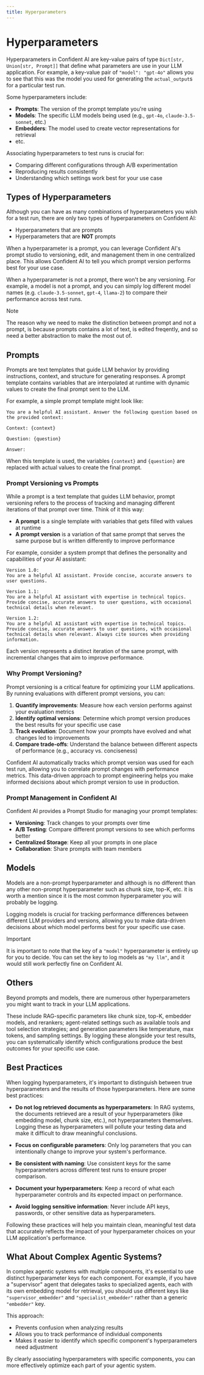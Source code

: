 ```yaml
---
title: Hyperparameters
---
```


# Hyperparameters

Hyperparameters in Confident AI are key-value pairs of type `Dict[str, Union[str, Prompt]]` that define what parameters are use in your LLM application. For example, a key-value pair of `"model": "gpt-4o"` allows you to see that this was the model you used for generating the `actual_output`s for a particular test run.

Some hyperparameters include:

- **Prompts**: The version of the prompt template you're using
- **Models**: The specific LLM models being used (e.g., `gpt-4o`, `claude-3.5-sonnet`, etc.)
- **Embedders**: The model used to create vector representations for retrieval
- etc.

Associating hyperparameters to test runs is crucial for:

- Comparing different configurations through A/B experimentation
- Reproducing results consistently
- Understanding which settings work best for your use case

## Types of Hyperparameters

Although you can have as many combinations of hyperparameters you wish for a test run, there are only two types of hyperparameters on Confident AI:

- Hyperparameters that are prompts
- Hyperparameters that are **NOT** prompts

When a hyperparameter is a prompt, you can leverage Confident AI's prompt studio to versioning, edit, and management them in one centralized place. This allows Confident AI to tell you which prompt version performs best for your use case.

When a hyperparameter is not a prompt, there won't be any versioning. For example, a model is not a prompt, and you can simply log different model names (e.g. `claude-3.5-sonnet`, `gpt-4`, `llama-2`) to compare their performance across test runs.

> [!NOTE]
>
> The reason why we need to make the distinction between prompt and not a prompt, is because prompts contains a lot of text, is edited freqently, and so need a better abstraction to make the most out of.

## Prompts

Prompts are text templates that guide LLM behavior by providing instructions, context, and structure for generating responses. A prompt template contains variables that are interpolated at runtime with dynamic values to create the final prompt sent to the LLM.

For example, a simple prompt template might look like:

```
You are a helpful AI assistant. Answer the following question based on the provided context:

Context: {context}

Question: {question}

Answer:
```

When this template is used, the variables `{context}` and `{question}` are replaced with actual values to create the final prompt.

### Prompt Versioning vs Prompts

While a prompt is a text template that guides LLM behavior, prompt versioning refers to the process of tracking and managing different iterations of that prompt over time. Think of it this way:

- **A prompt** is a single template with variables that gets filled with values at runtime
- **A prompt version** is a variation of that same prompt that serves the same purpose but is written differently to improve performance

For example, consider a system prompt that defines the personality and capabilities of your AI assistant:

```
Version 1.0:
You are a helpful AI assistant. Provide concise, accurate answers to user questions.

Version 1.1:
You are a helpful AI assistant with expertise in technical topics. Provide concise, accurate answers to user questions, with occasional technical details when relevant.

Version 1.2:
You are a helpful AI assistant with expertise in technical topics. Provide concise, accurate answers to user questions, with occasional technical details when relevant. Always cite sources when providing information.
```

Each version represents a distinct iteration of the same prompt, with incremental changes that aim to improve performance.

### Why Prompt Versioning?

Prompt versioning is a critical feature for optimizing your LLM applications. By running evaluations with different prompt versions, you can:

1. **Quantify improvements**: Measure how each version performs against your evaluation metrics
2. **Identify optimal versions**: Determine which prompt version produces the best results for your specific use case
3. **Track evolution**: Document how your prompts have evolved and what changes led to improvements
4. **Compare trade-offs**: Understand the balance between different aspects of performance (e.g., accuracy vs. conciseness)

Confident AI automatically tracks which prompt version was used for each test run, allowing you to correlate prompt changes with performance metrics. This data-driven approach to prompt engineering helps you make informed decisions about which prompt version to use in production.

### Prompt Management in Confident AI

Confident AI provides a Prompt Studio for managing your prompt templates:

- **Versioning**: Track changes to your prompts over time
- **A/B Testing**: Compare different prompt versions to see which performs better
- **Centralized Storage**: Keep all your prompts in one place
- **Collaboration**: Share prompts with team members

## Models

Models are a non-prompt hyperparameter and although is no different than any other non-prompt hyperparameter such as chunk size, top-K, etc. it is worth a mention since it is the most common hyperparameter you will probably be logging.

Logging models is crucial for tracking performance differences between different LLM providers and versions, allowing you to make data-driven decisions about which model performs best for your specific use case.

> [!IMPORTANT]
>
> It is important to note that the key of a `"model"` hyperparameter is entirely up for you to decide. You can set the key to log models as `"my llm"`, and it would still work perfectly fine on Confident AI.

## Others

Beyond prompts and models, there are numerous other hyperparameters you might want to track in your LLM applications.

These include RAG-specific parameters like chunk size, top-K, embedder models, and rerankers; agent-related settings such as available tools and tool selection strategies; and generation parameters like temperature, max tokens, and sampling settings. By logging these alongside your test results, you can systematically identify which configurations produce the best outcomes for your specific use case.

## Best Practices

When logging hyperparameters, it's important to distinguish between true hyperparameters and the results of those hyperparameters. Here are some best practices:

- **Do not log retrieved documents as hyperparameters**: In RAG systems, the documents retrieved are a result of your hyperparameters (like embedding model, chunk size, etc.), not hyperparameters themselves. Logging these as hyperparameters will pollute your testing data and make it difficult to draw meaningful conclusions.

- **Focus on configurable parameters**: Only log parameters that you can intentionally change to improve your system's performance.

- **Be consistent with naming**: Use consistent keys for the same hyperparameters across different test runs to ensure proper comparison.

- **Document your hyperparameters**: Keep a record of what each hyperparameter controls and its expected impact on performance.

- **Avoid logging sensitive information**: Never include API keys, passwords, or other sensitive data as hyperparameters.

Following these practices will help you maintain clean, meaningful test data that accurately reflects the impact of your hyperparameter choices on your LLM application's performance.

## What About Complex Agentic Systems?

In complex agentic systems with multiple components, it's essential to use distinct hyperparameter keys for each component. For example, if you have a "supervisor" agent that delegates tasks to specialized agents, each with its own embedding model for retrieval, you should use different keys like `"supervisor_embedder"` and `"specialist_embedder"` rather than a generic `"embedder"` key.

This approach:

- Prevents confusion when analyzing results
- Allows you to track performance of individual components
- Makes it easier to identify which specific component's hyperparameters need adjustment

By clearly associating hyperparameters with specific components, you can more effectively optimize each part of your agentic system.
